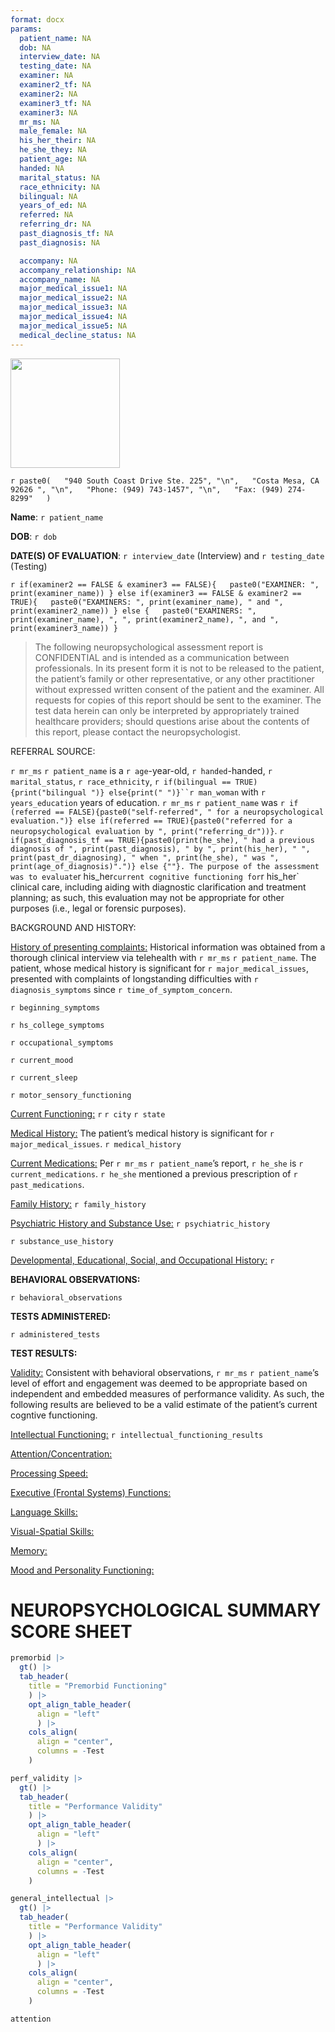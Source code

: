 ```yaml
---
format: docx
params:
  patient_name: NA
  dob: NA
  interview_date: NA
  testing_date: NA
  examiner: NA
  examiner2_tf: NA
  examiner2: NA
  examiner3_tf: NA
  examiner3: NA
  mr_ms: NA
  male_female: NA
  his_her_their: NA
  he_she_they: NA
  patient_age: NA
  handed: NA
  marital_status: NA
  race_ethnicity: NA
  bilingual: NA
  years_of_ed: NA
  referred: NA
  referring_dr: NA
  past_diagnosis_tf: NA
  past_diagnosis: NA

  accompany: NA
  accompany_relationship: NA
  accompany_name: NA
  major_medical_issue1: NA
  major_medical_issue2: NA
  major_medical_issue3: NA
  major_medical_issue4: NA
  major_medical_issue5: NA
  medical_decline_status: NA
---
```


![](logo.jpg){width=100px, height=175px}

`r paste0(
  "940 South Coast Drive Ste. 225", "\n",
  "Costa Mesa, CA 92626 ", "\n",
  "Phone: (949) 743-1457", "\n",
  "Fax: (949) 274-8299"
  )
`

**Name**: `r patient_name`

**DOB**: `r dob`

**DATE(S) OF EVALUATION**: `r interview_date` (Interview) and `r testing_date` (Testing)

`r if(examiner2 == FALSE & examiner3 == FALSE){
  paste0("EXAMINER: ", print(examiner_name))
} else if(examiner3 == FALSE & examiner2 == TRUE){
  paste0("EXAMINERS: ", print(examiner_name), " and ", print(examiner2_name))
} else {
  paste0("EXAMINERS: ", print(examiner_name), ", ", print(examiner2_name), ", and ", print(examiner3_name))
}
`

> The following neuropsychological assessment report is CONFIDENTIAL and is intended as a communication between professionals.  In its present form it is not to be released to the patient, the patient’s family or other representative, or any other practitioner without expressed written consent of the patient and the examiner. All requests for copies of this report should be sent to the examiner. The test data herein can only be interpreted by appropriately trained healthcare providers; should questions arise about the contents of this report, please contact the neuropsychologist.

REFERRAL SOURCE: 

`r mr_ms` `r patient_name` is a `r age`-year-old, `r handed`-handed, `r marital_status`, `r race_ethnicity`, `r if(bilingual == TRUE){print("bilingual ")} else{print(" ")}``r man_woman` with `r years_education` years of education. `r mr_ms` `r patient_name` was `r if (referred == FALSE){paste0("self-referred", " for a neuropsychological evaluation.")} else if(referred == TRUE){paste0("referred for a neuropsychological evaluation by ", print("referring_dr"))}`. `r if(past_diagnosis_tf == TRUE){paste0(print(he_she), " had a previous diagnosis of ", print(past_diagnosis), " by ", print(his_her), " ", print(past_dr_diagnosing), " when ", print(he_she), " was ", print(age_of_diagnosis)".")} else {""}. The purpose of the assessment was to evaluate `r his_her` current cognitive functioning for `r his_her` clinical care, including aiding with diagnostic clarification and treatment planning; as such, this evaluation may not be appropriate for other purposes (i.e., legal or forensic purposes). 

BACKGROUND AND HISTORY:

[History of presenting complaints:]{.underline} Historical information was obtained from a thorough clinical interview via telehealth with `r mr_ms` `r patient_name`. The patient, whose medical history is significant for `r major_medical_issues`, presented with complaints of longstanding difficulties with `r diagnosis_symptoms` since `r time_of_symptom_concern`. 

`r beginning_symptoms`

`r hs_college_symptoms`

`r occupational_symptoms`

`r current_mood`

`r current_sleep`

`r motor_sensory_functioning`

[Current Functioning:]{.underline} `r `
`r city`
`r state`

[Medical History:]{.underline} The patient's medical history is significant for `r major_medical_issues`. `r medical_history`

[Current Medications:]{.underline} Per `r mr_ms` `r patient_name`'s report, `r he_she` is `r current_medications`. `r he_she` mentioned a previous prescription of `r past_medications`.

[Family History:]{.underline} `r family_history` 

[Psychiatric History and Substance Use:]{.underline} `r psychiatric_history`

`r substance_use_history`

[Developmental, Educational, Social, and Occupational History:]{.underline} `r `

**BEHAVIORAL OBSERVATIONS:**

`r behavioral_observations`

**TESTS ADMINISTERED:**

`r administered_tests`

**TEST RESULTS:**

[Validity:]{.underline} Consistent with behavioral observations, `r mr_ms` `r patient_name`'s level of effort and engagement was deemed to be appropriate based on independent and embedded measures of performance validity. As such, the following results are believed to be a valid estimate of the patient's current cogntive functioning.

[Intellectual Functioning:]{.underline} `r intellectual_functioning_results`

[Attention/Concentration:]{.underline}

[Processing Speed:]{.underline}

[Executive (Frontal Systems) Functions:]{.underline}

[Language Skills:]{.underline}

[Visual-Spatial Skills:]{.underline}

[Memory:]{.underline}

[Mood and Personality Functioning:]{.underline}

# NEUROPSYCHOLOGICAL SUMMARY SCORE SHEET

```r
premorbid |>
  gt() |>
  tab_header(
    title = "Premorbid Functioning"
    ) |>
    opt_align_table_header(
      align = "left"
      ) |>
    cols_align(
      align = "center",
      columns = -Test
    )
```

```r
perf_validity |>
  gt() |>
  tab_header(
    title = "Performance Validity"
    ) |>
    opt_align_table_header(
      align = "left"
      ) |>
    cols_align(
      align = "center",
      columns = -Test
    )
```

```r
general_intellectual |>
  gt() |>
  tab_header(
    title = "Performance Validity"
    ) |>
    opt_align_table_header(
      align = "left"
      ) |>
    cols_align(
      align = "center",
      columns = -Test
    )
```

```r
attention 
```